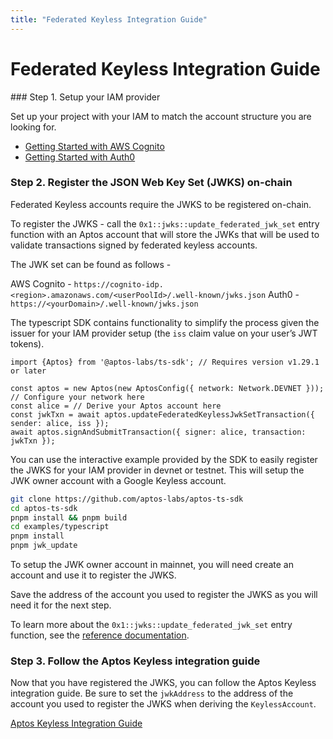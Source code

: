 ```yaml
---
title: "Federated Keyless Integration Guide"
---
```


# Federated Keyless Integration Guide

<Steps>
### Step 1. Setup your IAM provider

Set up your project with your IAM to match the account structure you are looking for.

- [Getting Started with AWS Cognito](https://aws.amazon.com/cognito/getting-started/)
- [Getting Started with Auth0](https://auth0.com/docs/get-started)

### Step 2. Register the JSON Web Key Set (JWKS) on-chain

Federated Keyless accounts require the JWKS to be registered on-chain.

To register the JWKS - call the `0x1::jwks::update_federated_jwk_set` entry function with an Aptos account that will store the JWKs that will be used to validate transactions signed by federated keyless accounts.

The JWK set can be found as follows -

AWS Cognito - `https://cognito-idp.<region>.amazonaws.com/<userPoolId>/.well-known/jwks.json`
Auth0 - `https://<yourDomain>/.well-known/jwks.json`

The typescript SDK contains functionality to simplify the process given the issuer for your IAM provider setup (the `iss` claim value on your user’s JWT tokens).

```tsx
import {Aptos} from '@aptos-labs/ts-sdk'; // Requires version v1.29.1 or later

const aptos = new Aptos(new AptosConfig({ network: Network.DEVNET })); // Configure your network here
const alice = // Derive your Aptos account here
const jwkTxn = await aptos.updateFederatedKeylessJwkSetTransaction({ sender: alice, iss });
await aptos.signAndSubmitTransaction({ signer: alice, transaction: jwkTxn });
```

You can use the interactive example provided by the SDK to easily register the JWKS for your IAM provider in devnet or testnet.  This will setup the JWK owner account with a Google Keyless account.

```bash
git clone https://github.com/aptos-labs/aptos-ts-sdk
cd aptos-ts-sdk
pnpm install && pnpm build
cd examples/typescript
pnpm install
pnpm jwk_update
```

To setup the JWK owner account in mainnet, you will need create an account and use it to register the JWKS.

Save the address of the account you used to register the JWKS as you will need it for the next step.

To learn more about the `0x1::jwks::update_federated_jwk_set` entry function, see the [reference documentation](https://aptos.dev/en/build/smart-contracts/move-reference?page=aptos-framework%2Fdoc%2Fjwks.md#0x1_jwks_update_federated_jwk_set).

### Step 3. Follow the Aptos Keyless integration guide

Now that you have registered the JWKS, you can follow the Aptos Keyless integration guide.  Be sure to set the `jwkAddress` to the address of the account you used to register the JWKS when deriving the `KeylessAccount`.

[Aptos Keyless Integration Guide](../integration-guide.mdx#step-2-install-the-aptos-typescript-sdk)

</Steps>